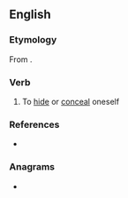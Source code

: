 ==English==

===Etymology===
From {{affix|en|in-|bosk|t1=in|t2=thicket, small wood}}.

===Verb===
{{en-verb}}

# {{lb|en|obsolete}} To [[hide]] or [[conceal]] oneself
#: {{rfquotek|en|Shelton}}

===References===
* {{R:OED2}}

===Anagrams===
* {{anagrams|en|a=bikmos|kombis}}